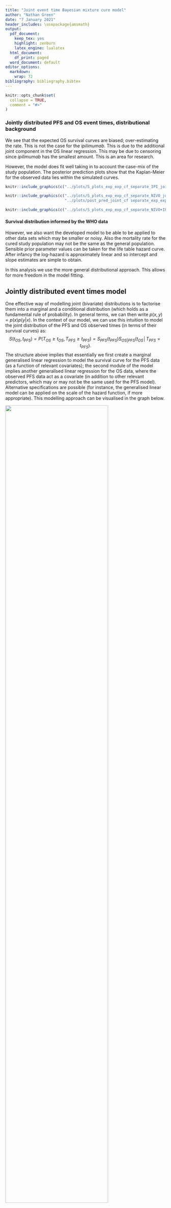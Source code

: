 ```yaml
---
title: "Joint event time Bayesian mixture cure model"
author: "Nathan Green"
date: "7 January 2021"
header_includes: \usepackage{amsmath}
output:
  pdf_document: 
    keep_tex: yes
    highlight: zenburn
    latex_engine: lualatex
  html_document:
    df_print: paged
  word_document: default
editor_options: 
  markdown: 
    wrap: 72
bibliography: bibliography.bibtex
---
```


```r
knitr::opts_chunk$set(
  collapse = TRUE,
  comment = "#>"
)
```

### Jointly distributed PFS and OS event times, distributional background

We see that the expected OS survival curves are biased; over-estimating
the rate. This is not the case for the *ipilimumab*. This is due to the
additional joint component in the OS linear regression. This may be due
to censoring since *ipilimumab* has the smallest amount. This is an area
for research.

However, the model does fit well taking in to account the case-mix of
the study population. The posterior prediction plots show that the
Kaplan-Meier for the observed data lies within the simulated curves.

```r
knitr::include_graphics(c("../plots/S_plots_exp_exp_cf_separate_IPI_joint.png", "../plots/post_pred_joint_cf separate_exp_exp_IPILIMUMAB.png"))
```

```r
knitr::include_graphics(c("../plots/S_plots_exp_exp_cf_separate_NIVO_joint.png",
                          "../plots/post_pred_joint_cf separate_exp_exp_NIVOLUMAB.png"))
```

```r
knitr::include_graphics(c("../plots/S_plots_exp_exp_cf_separate_NIVO+IPI_joint.png", "../plots/post_pred_joint_cf separate_exp_exp_NIVOLUMAB+IPILIMUMAB.png"))
```

#### Survival distribution informed by the WHO data

However, we also want the developed model to be able to be applied to
other data sets which may be smaller or noisy. Also the mortality rate
for the cured study population may not be the same as the general
population. Sensible prior parameter values can be taken for the life
table hazard curve. After infancy the log-hazard is approximately linear
and so intercept and slope estimates are simple to obtain.

In this analysis we use the more general distributional approach. This
allows for more freedom in the model fitting.

## Jointly distributed event times model

One effective way of modelling joint (bivariate) distributions is to
factorise them into a marginal and a conditional distribution (which
holds as a fundamental rule of probability). In general terms, we can
then write $p(x,y) = p(x)p(y | x)$. In the context of our model, we can
use this intuition to model the joint distribution of the PFS and OS
observed times (in terms of their survival curves) as: $$
S(t_{OS},t_{PFS}) = P⁡(T_{OS} \geq t_{OS}, T_{PFS} \geq t_{PFS})
= S_{PFS} (t_{PFS}) S_{OS|PFS}(t_{OS}│T_{PFS} = t_{PFS}).
$$ The structure above implies that essentially we first create a
marginal generalised linear regression to model the survival curve for
the PFS data (as a function of relevant covariates); the second module
of the model implies another generalised linear regression for the OS
data, where the observed PFS data act as a covariate (in addition to
other relevant predictors, which may or may not be the same used for the
PFS model). Alternative specifications are possible (for instance, the
generalised linear model can be applied on the scale of the hazard
function, if more appropriate). This modelling approach can be
visualised in the graph below.

![](DAG.png){width="80%"}

If we factorise into marginal and conditional components to model the
underlying bivariate distribution this can be written generally as

$$
OS_i \sim p(c | PFS, \phi_{iOS}, \tau_{OS})
$$ $$
g_{OS}(\phi_{iOS}) = \beta_0 + \beta_1 (PFS_i - \mu_{PFS})[+ \ldots]
$$ $$
\mu_{OS} = g_{OS}^{-1}(\beta_0)
$$ $$
g_{PFS}(\phi_{iPFS}) = \alpha_0 [+ \ldots]
$$ $$
PFS_i \sim p(PFS | \phi_{iPFS}, \tau_{PFS})
$$ $$
\mu_{PFS} = g_{PFS}^{-1}(\alpha_0)
$$

The combined log-likelihood is $$
\mathcal{l} = \mathcal{l}_{OS} + \mathcal{l}_{PFS}
$$

For the case with exponential OS times and exponential PFS times with
centred age this gives the following.

$$
t_{iOS} \sim Exp(\phi_{iOS})
$$ $$
\log(\phi_{iOS}) = \beta_0 + \beta_1 (t_{iPFS} - \bar{t}_{PFS}) + \beta_2 age_{iPFS}
$$ $$
\mu_{OS} = \exp(\beta_0)
$$ $$
\log(\phi_{iPFS}) = \alpha_0 + \alpha_1 age_{iOS}
$$ $$
t_{iPFS} \sim Exp(\phi_{iPFS})
$$ $$
\mu_{PFS} = \exp(\alpha_0)
$$ $$
\bar{t}_{PFS} = 1/\mu_{PFS} 
$$

Where $\bar{t}_{PFS}$ is the mean time to event for PFS. This is simple
to calculate for the Exponential distribution but is more complicated
for other survival distributions. The parameters $\phi_{iOS}$ and
$\phi_{iPFS}$ are the uncured hazard rates for individual $i$ for OS and
PFS, respectively.

The background hazard rates are specified as follows

$$
t_{iOS} \sim Exp(\phi^*_{iOS})
$$ $$
\log(\phi^*_{iOS}) = \beta_0^* + \beta^*_1 age_{iOS}
$$ $$
t_{iPFS} \sim Exp(\phi^*_{iPFS})
$$ $$
\log(\phi^*_{iPFS}) = \beta_0^* + \beta^*_1 age_{iPFS}
$$ Notice that the coefficients $\beta_0^*$ and $\beta^*_1$ are the same
in both equations.

### Independent PFS and OS event times, distributional background

#### Pooled cure fraction

This is the most restrictive model and so as we would expect it gives
the worse results. The OS appears better than the PFS plots; the PFS
CrIs fail to contain the observed data.

```r
knitr::include_graphics(c("../plots/S_plots_exp_exp_cf_pooled_IPI.png", "../plots/post_pred_cf pooled_exp_exp_IPILIMUMAB.png"))
```

```r
knitr::include_graphics(c("../plots/S_plots_exp_exp_cf_pooled_NIVO.png", "../plots/post_pred_cf pooled_exp_exp_NIVOLUMAB.png"))
```

```r
knitr::include_graphics(c("../plots/S_plots_exp_exp_cf_pooled_NIVO+IPI.png", "../plots/post_pred_cf pooled_exp_exp_NIVOLUMAB+IPILIMUMAB.png"))
```

#### Separate cure fraction

The models with independently fit cure fraction appear to fit reasonably
well. The mismatch in fit is due to the assumption of an exponential
survival curve for uncured patients which does not capture the true
curvature.

```r
knitr::include_graphics(c("../plots/S_plots_exp_exp_cf_separate_IPI.png", "../plots/post_pred_cfsep_exp_exp_IPILIMUMAB.png"))
```

```r
knitr::include_graphics(c("../plots/S_plots_exp_exp_cf_separate_NIVO.png", "../plots/post_pred_cfsep_exp_exp_NIVOLUMAB.png"))
```

```r
knitr::include_graphics(c("../plots/S_plots_exp_exp_cf_separate_NIVO+IPI.png", "../plots/post_pred_cfsep_exp_exp_NIVOLUMAB+IPILIMUMAB.png"))
```


The table below summarises the cure fraction posterior distribution for
each scenario.

| | Event times | Cure fraction | Treatment | $cf_{OS}$ (CrI)   | $cf_{PFS}$ (CrI)  | $\beta_{joint}$ (CrI)  |
|-|------------:|--------------:|----------:|------------------:|------------------:|-----------------------:|
|1| Independent | Pooled        | IPI       | 0.14 (0.12, 0.18) | 0.14 (0.12, 0.18) |                        |
|2| Independent | Pooled        | NIVO      | 0.36 (0.33, 0.41) | 0.36 (0.33, 0.41) |                        |
|3| Independent | Pooled        | NIVO+IPI  | 0.44 (0.4, 0.48)  | 0.44 (0.4, 0.48)  |                        |
|4| Independent | Separate      | IPI       | 0.27 (0.19, 0.38) | 0.14 (0.1, 0.18)  |                        |
|5| Independent | Separate      | NIVO      | 0.42 (0.37, 0.47) | 0.32 (0.27, 0.36) |                        |
|6| Independent | Separate      | NIVO+IPI  | 0.5 (0.45, 0.55)  | 0.38 (0.33, 0.43) |                        |
|7| Joint       | Separate      | IPI       | 0.18 (0.12, 0.24) | 0.14 (0.11, 0.19) | -0.286 (-0.489, -0.155)|
|8| Joint       | Separate      | NIVO      | 0.16 (0.1, 0.2)   | 0.31 (0.26, 0.36) | -0.125 (-0.17, -0.094) |
|9| Joint       | Separate      | NIVO+IPI  | 0.22 (0.17, 0.27) | 0.38 (0.33, 0.43) | -0.145 (-0.212, -0.099)|


Leave-one-out cross validation


|Model |Statistic | Estimate | SE  |
|-----:|---------:|---------:|----:|
|   4  | elpd_waic| -1834.3  | 35.6|
|   5  |          | -1666.8  | 46.2|
|   6  |          | -1538.5  | 54.3|
|   4  | p_waic   | 7.1      | 0.8 |
|   5  |          | 8.4      | 0.8 |
|   6  |          | 9.6      | 1.4 |
|   4  | waic     | 3668.6   | 71.2|
|   5  |          | 3333.6   | 92.4|
|   6  |          | 3077.1   |108.6|


## Future work

#### Expand available distributions

Having shown the application of these methods to this problem we will
extend the tool kit to include other standard parametric distributions
are tested:

-   Weibull
-   Gompertz
-   Log-normal
-   Log-logistic
-   Generalised gamma

#### Sensitivity analysis

Of course, when the data offer only limited amount of information, the
assumptions in the prior distribution possibly exert much influence on
the results - and crucially on the decision model output. We will
conduct extensive sensitivity analysis and will justify assumptions in
all aspects of the modelling strategy by assessing the meaning of the
various distributional assumptions visually and formally.

#### Model checking and testing

We have already written a suite of simulation functions to create
synthetic cohorts with which to test the models such that we know the
true underlying data generating process.

#### Background survival

An alternative non-parametric approach, as used in @Demiris2006, is to
use a *Gamma process* to define gamma distributions at each time. A
variance parameter determines the influence between times.

Average values derived from the life tables are used in the Gamma
process. These are age-sex-country standardised. The below plot shows
the mean, median and a sample of hazard curves for the checkmate data
set. The underlying hazard curve for 0-100 year olds is shifted left
depending on the starting age of an individual in the cohort.

```r
knitr::include_graphics("../draft_docs/background_average_rate_plot.png")
```

#### Additional model structure

The two regression models can be extended to more complex structures,
for instance by including a mixture model in one or both (and eventually
by including some further correlation structure in the mixing
parameters).

For this analysis it was unnecessary but we may generalise the model so
that the cure fraction is dependent on covariates. Therefore, the
posterior with $\beta^{cf}$ representing the coefficients of the cure
fraction regression is

$$
p(\boldsymbol{\beta^u},\boldsymbol{\beta^*}, \boldsymbol{\beta^{cf}} | \boldsymbol{\delta}, \boldsymbol{x}) \propto L(\boldsymbol{\beta^u},\boldsymbol{\beta^*}, \boldsymbol{\beta^{cf}} | \boldsymbol{\delta}, \boldsymbol{x}) g_1(\boldsymbol{\beta^{cf}})  g_2(\boldsymbol{\beta^u}) g_3(\boldsymbol{\beta^*})
$$
